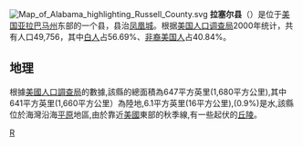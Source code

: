 [[File:Map_of_Alabama_highlighting_Russell_County.svg|right]]
'''拉塞尔县'''（{{lang-en|Russell County}}）是位于[[美国|美国]][[亚拉巴马州|亚拉巴马州]]东部的一个县，县治[[凤凰城_(阿拉巴马州)|凤凰城]]。根据[[美国人口调查局|美国人口调查局]]2000年统计，共有人口49,756，其中[[白人|白人]]占56.69%、[[非裔美国人|非裔美国人]]占40.84%。

== 地理 ==
根據[[美國人口調查局|美國人口調查局]]的數據,該縣的總面積為647平方英里(1,680平方公里),其中641平方英里(1,660平方公里）為陸地,6.1平方英里(16平方公里),(0.9%)是水,該縣位於海灣沿海[[平原|平原]]地區,由於靠近[[美國|美國]]東部的秋季線,有一些起伏的[[丘陵|丘陵]]。
{{拉塞爾縣 (阿拉巴馬州)}}
{{Alabama}}
{{Alabama-stub}}

[[Category:亞拉巴馬州行政區劃|R]]